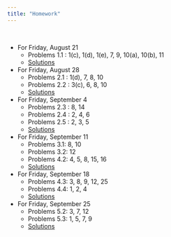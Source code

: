 ```yaml
---
title: "Homework"
---
```


<br>

- For Friday, August 21
  - Problems 1.1 : 1(c), 1(d), 1(e), 7, 9, 10(a), 10(b), 11 
  - [Solutions](homework/hw1.pdf)
- For Friday, August 28
  - Problems 2.1 : 1(d), 7, 8, 10
  - Problems 2.2 : 3(c), 6, 8, 10
  - [Solutions](homework/hw2.pdf)
- For Friday, September 4
  - Problems 2.3 : 8, 14
  - Problems 2.4 : 2, 4, 6 
  - Problems 2.5 : 2, 3, 5 
  - [Solutions](homework/hw3.pdf)
- For Friday, September 11
  - Problems 3.1: 8, 10
  - Problems 3.2: 12
  - Problems 4.2: 4, 5, 8, 15, 16
  - [Solutions](homework/hw4.pdf)
- For Friday, September 18
  - Problems 4.3: 3, 8, 9, 12, 25
  - Problems 4.4: 1, 2, 4
  - [Solutions](homework/hw5.pdf)
- For Friday, September 25
  - Problems 5.2: 3, 7, 12
  - Problems 5.3: 1, 5, 7, 9
  - [Solutions](homework/hw6.pdf)
